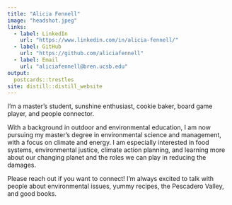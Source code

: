 ```yaml
---
title: "Alicia Fennell"
image: "headshot.jpeg"
links:
  - label: LinkedIn
    url: "https://www.linkedin.com/in/alicia-fennell/"
  - label: GitHub
    url: "https://github.com/aliciafennell"
  - label: Email
    url: "aliciafennell@bren.ucsb.edu"
output:
  postcards::trestles
site: distill::distill_website
---
```

 
I'm a master's student, sunshine enthusiast, cookie baker, board game player, and people connector. 

With a background in outdoor and environmental education, I am now pursuing my master's degree in environmental science and management, with a focus on climate and energy. I am especially interested in food systems, environmental justice, climate action planning, and learning more about our changing planet and the roles we can play in reducing the damages. 

Please reach out if you want to connect! I'm always excited to talk with people about environmental issues, yummy recipes, the Pescadero Valley, and good books. 
